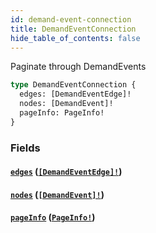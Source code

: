 ```yaml
---
id: demand-event-connection
title: DemandEventConnection
hide_table_of_contents: false
---
```



Paginate through DemandEvents

```graphql
type DemandEventConnection {
  edges: [DemandEventEdge]!
  nodes: [DemandEvent]!
  pageInfo: PageInfo!
}
```


### Fields

#### [`edges`](#) ([`[DemandEventEdge]!`](/developers/demandhq-apis/demand-api/graphql/reference/objects/demand-event-edge))




#### [`nodes`](#) ([`[DemandEvent]!`](/developers/demandhq-apis/demand-api/graphql/reference/objects/demand-event))




#### [`pageInfo`](#) ([`PageInfo!`](/developers/demandhq-apis/demand-api/graphql/reference/objects/page-info))






